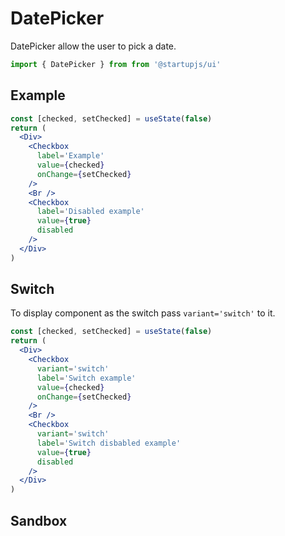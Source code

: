 
# DatePicker

DatePicker allow the user to pick a date.

```jsx
import { DatePicker } from from '@startupjs/ui'
```

## Example

```jsx example
const [checked, setChecked] = useState(false)
return (
  <Div>
    <Checkbox
      label='Example'
      value={checked}
      onChange={setChecked}
    />
    <Br />
    <Checkbox
      label='Disabled example'
      value={true}
      disabled
    />
  </Div>
)
```

## Switch

To display component as the switch pass `variant='switch'` to it.

```jsx example
const [checked, setChecked] = useState(false)
return (
  <Div>
    <Checkbox
      variant='switch'
      label='Switch example'
      value={checked}
      onChange={setChecked}
    />
    <Br />
    <Checkbox
      variant='switch'
      label='Switch disbabled example'
      value={true}
      disabled
    />
  </Div>
)
```

## Sandbox

<Sandbox Component={Checkbox} />
